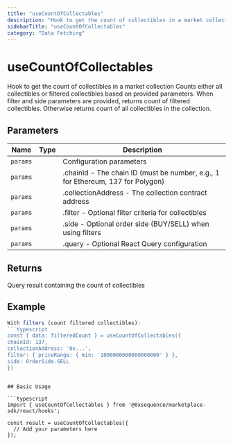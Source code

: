 ```yaml
---
title: "useCountOfCollectables"
description: "Hook to get the count of collectibles in a market collection Counts either all collectibles or filtered collectibles based on provided parameters. When filter and side parameters are provided, returns count of filtered collectibles. Otherwise returns count of all collectibles in the collection."
sidebarTitle: "useCountOfCollectables"
category: "Data Fetching"
---
```


# useCountOfCollectables

Hook to get the count of collectibles in a market collection Counts either all collectibles or filtered collectibles based on provided parameters. When filter and side parameters are provided, returns count of filtered collectibles. Otherwise returns count of all collectibles in the collection.

## Parameters

| Name | Type | Description |
|------|------|-------------|
| `params` |  | Configuration parameters |
| `params` |  | .chainId - The chain ID (must be number, e.g., 1 for Ethereum, 137 for Polygon) |
| `params` |  | .collectionAddress - The collection contract address |
| `params` |  | .filter - Optional filter criteria for collectibles |
| `params` |  | .side - Optional order side (BUY/SELL) when using filters |
| `params` |  | .query - Optional React Query configuration |

## Returns

Query result containing the count of collectibles

## Example

```typescript
With filters (count filtered collectibles):
```typescript
const { data: filteredCount } = useCountOfCollectables({
chainId: 137,
collectionAddress: '0x...',
filter: { priceRange: { min: '1000000000000000000' } },
side: OrderSide.SELL
})
```
```

## Basic Usage

```typescript
import { useCountOfCollectables } from '@0xsequence/marketplace-sdk/react/hooks';

const result = useCountOfCollectables({
  // Add your parameters here
});
```

